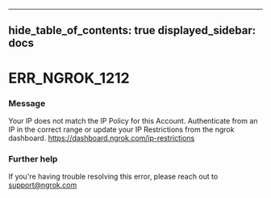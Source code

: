 

---
hide_table_of_contents: true
displayed_sidebar: docs
---


# ERR_NGROK_1212

### Message
Your IP does not match the IP Policy for this Account. Authenticate from an IP in the correct range or update your IP Restrictions from the ngrok dashboard. https://dashboard.ngrok.com/ip-restrictions

<ErrorDetails />



### Further help
If you're having trouble resolving this error, please reach out to [support@ngrok.com](mailto:support@ngrok.com?subject=Help%20with%20ERR_NGROK_1212)

